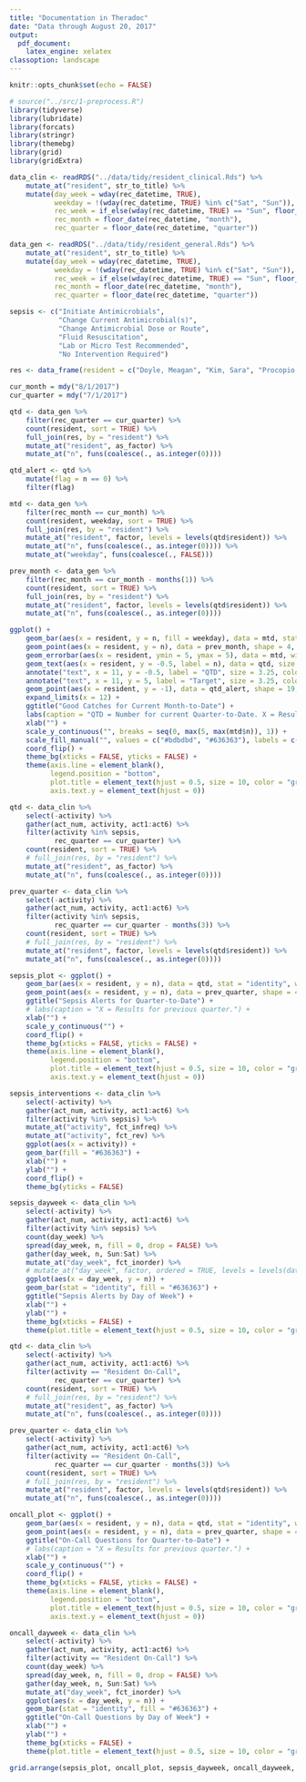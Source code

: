 ```yaml
---
title: "Documentation in Theradoc"
date: "Data through August 20, 2017"
output: 
  pdf_document: 
    latex_engine: xelatex
classoption: landscape
---
```


```r
knitr::opts_chunk$set(echo = FALSE)
```

```r
# source("../src/1-preprocess.R")
library(tidyverse)
library(lubridate)
library(forcats)
library(stringr)
library(themebg)
library(grid)
library(gridExtra)

data_clin <- readRDS("../data/tidy/resident_clinical.Rds") %>%
    mutate_at("resident", str_to_title) %>%
    mutate(day_week = wday(rec_datetime, TRUE),
           weekday = !(wday(rec_datetime, TRUE) %in% c("Sat", "Sun")),
           rec_week = if_else(wday(rec_datetime, TRUE) == "Sun", floor_date(rec_datetime, "week") - days(6), floor_date(rec_datetime, "week") + days(1)),
           rec_month = floor_date(rec_datetime, "month"),
           rec_quarter = floor_date(rec_datetime, "quarter"))

data_gen <- readRDS("../data/tidy/resident_general.Rds") %>%
    mutate_at("resident", str_to_title) %>%
    mutate(day_week = wday(rec_datetime, TRUE),
           weekday = !(wday(rec_datetime, TRUE) %in% c("Sat", "Sun")),
           rec_week = if_else(wday(rec_datetime, TRUE) == "Sun", floor_date(rec_datetime, "week") - days(6), floor_date(rec_datetime, "week") + days(1)),
           rec_month = floor_date(rec_datetime, "month"),
           rec_quarter = floor_date(rec_datetime, "quarter"))

sepsis <- c("Initiate Antimicrobials", 
            "Change Current Antimicrobial(s)", 
            "Change Antimicrobial Dose or Route",
            "Fluid Resuscitation",
            "Lab or Micro Test Recommended",
            "No Intervention Required")

res <- data_frame(resident = c("Doyle, Meagan", "Kim, Sara", "Procopio, Vincent", "Moore, Megan", "Lai, Wei", "Leung, Helen", "Stephenson, Elizabeth", "Nguyen, Steffany", "Szymanski, Tom", "Wilson, Lance"))

cur_month = mdy("8/1/2017")
cur_quarter = mdy("7/1/2017")
```

```r
qtd <- data_gen %>%
    filter(rec_quarter == cur_quarter) %>%
    count(resident, sort = TRUE) %>%
    full_join(res, by = "resident") %>%
    mutate_at("resident", as_factor) %>%
    mutate_at("n", funs(coalesce(., as.integer(0))))

qtd_alert <- qtd %>%
    mutate(flag = n == 0) %>%
    filter(flag)

mtd <- data_gen %>%
    filter(rec_month == cur_month) %>%
    count(resident, weekday, sort = TRUE) %>%
    full_join(res, by = "resident") %>%
    mutate_at("resident", factor, levels = levels(qtd$resident)) %>%
    mutate_at("n", funs(coalesce(., as.integer(0)))) %>%
    mutate_at("weekday", funs(coalesce(., FALSE)))

prev_month <- data_gen %>%
    filter(rec_month == cur_month - months(1)) %>%
    count(resident, sort = TRUE) %>%
    full_join(res, by = "resident") %>%
    mutate_at("resident", factor, levels = levels(qtd$resident)) %>%
    mutate_at("n", funs(coalesce(., as.integer(0))))

ggplot() +
    geom_bar(aes(x = resident, y = n, fill = weekday), data = mtd, stat = "identity", width = 0.5) +
    geom_point(aes(x = resident, y = n), data = prev_month, shape = 4, size = 2) +
    geom_errorbar(aes(x = resident, ymin = 5, ymax = 5), data = mtd, width = 0.3, size = 0.75) +
    geom_text(aes(x = resident, y = -0.5, label = n), data = qtd, size = 3.25) +
    annotate("text", x = 11, y = -0.5, label = "QTD", size = 3.25, color = "grey35") +
    annotate("text", x = 11, y = 5, label = "Target", size = 3.25, color = "grey35") +
    geom_point(aes(x = resident, y = -1), data = qtd_alert, shape = 19, color = "black") +
    expand_limits(x = 12) +
    ggtitle("Good Catches for Current Month-to-Date") +
    labs(caption = "QTD = Number for current Quarter-to-Date. X = Results for previous month.") +
    xlab("") +
    scale_y_continuous("", breaks = seq(0, max(5, max(mtd$n)), 1)) +
    scale_fill_manual("", values = c("#bdbdbd", "#636363"), labels = c("Weekend", "Rotation")) +
    coord_flip() +
    theme_bg(xticks = FALSE, yticks = FALSE) +
    theme(axis.line = element_blank(), 
          legend.position = "bottom", 
          plot.title = element_text(hjust = 0.5, size = 10, color = "grey35"),
          axis.text.y = element_text(hjust = 0))
```

```r
qtd <- data_clin %>%
    select(-activity) %>%
    gather(act_num, activity, act1:act6) %>%
    filter(activity %in% sepsis,
           rec_quarter == cur_quarter) %>%
    count(resident, sort = TRUE) %>%
    # full_join(res, by = "resident") %>%
    mutate_at("resident", as_factor) %>%
    mutate_at("n", funs(coalesce(., as.integer(0))))

prev_quarter <- data_clin %>%
    select(-activity) %>%
    gather(act_num, activity, act1:act6) %>%
    filter(activity %in% sepsis,
           rec_quarter == cur_quarter - months(3)) %>%
    count(resident, sort = TRUE) %>%
    # full_join(res, by = "resident") %>%
    mutate_at("resident", factor, levels = levels(qtd$resident)) %>%
    mutate_at("n", funs(coalesce(., as.integer(0))))

sepsis_plot <- ggplot() +
    geom_bar(aes(x = resident, y = n), data = qtd, stat = "identity", width = 0.5, fill = "#636363") +
    geom_point(aes(x = resident, y = n), data = prev_quarter, shape = 4, size = 2) +
    ggtitle("Sepsis Alerts for Quarter-to-Date") +
    # labs(caption = "X = Results for previous quarter.") +
    xlab("") +
    scale_y_continuous("") +
    coord_flip() +
    theme_bg(xticks = FALSE, yticks = FALSE) +
    theme(axis.line = element_blank(), 
          legend.position = "bottom", 
          plot.title = element_text(hjust = 0.5, size = 10, color = "grey35"),
          axis.text.y = element_text(hjust = 0))
```

```r
sepsis_interventions <- data_clin %>%
    select(-activity) %>%
    gather(act_num, activity, act1:act6) %>%
    filter(activity %in% sepsis) %>%
    mutate_at("activity", fct_infreq) %>%
    mutate_at("activity", fct_rev) %>%
    ggplot(aes(x = activity)) +
    geom_bar(fill = "#636363") +
    xlab("") +
    ylab("") +
    coord_flip() +
    theme_bg(yticks = FALSE)
```

```r
sepsis_dayweek <- data_clin %>%
    select(-activity) %>%
    gather(act_num, activity, act1:act6) %>%
    filter(activity %in% sepsis) %>%
    count(day_week) %>%
    spread(day_week, n, fill = 0, drop = FALSE) %>%
    gather(day_week, n, Sun:Sat) %>%
    mutate_at("day_week", fct_inorder) %>%
    # mutate_at("day_week", factor, ordered = TRUE, levels = levels(data_clin$day_week)) %>%
    ggplot(aes(x = day_week, y = n)) +
    geom_bar(stat = "identity", fill = "#636363") +
    ggtitle("Sepsis Alerts by Day of Week") +
    xlab("") +
    ylab("") +
    theme_bg(xticks = FALSE) +
    theme(plot.title = element_text(hjust = 0.5, size = 10, color = "grey35"))
```

```r
qtd <- data_clin %>%
    select(-activity) %>%
    gather(act_num, activity, act1:act6) %>%
    filter(activity == "Resident On-Call",
           rec_quarter == cur_quarter) %>%
    count(resident, sort = TRUE) %>%
    # full_join(res, by = "resident") %>%
    mutate_at("resident", as_factor) %>%
    mutate_at("n", funs(coalesce(., as.integer(0))))

prev_quarter <- data_clin %>%
    select(-activity) %>%
    gather(act_num, activity, act1:act6) %>%
    filter(activity == "Resident On-Call",
           rec_quarter == cur_quarter - months(3)) %>%
    count(resident, sort = TRUE) %>%
    # full_join(res, by = "resident") %>%
    mutate_at("resident", factor, levels = levels(qtd$resident)) %>%
    mutate_at("n", funs(coalesce(., as.integer(0))))

oncall_plot <- ggplot() +
    geom_bar(aes(x = resident, y = n), data = qtd, stat = "identity", width = 0.5, fill = "#636363") +
    geom_point(aes(x = resident, y = n), data = prev_quarter, shape = 4, size = 2) +
    ggtitle("On-Call Questions for Quarter-to-Date") +
    # labs(caption = "X = Results for previous quarter.") +
    xlab("") +
    scale_y_continuous("") +
    coord_flip() +
    theme_bg(xticks = FALSE, yticks = FALSE) +
    theme(axis.line = element_blank(), 
          legend.position = "bottom", 
          plot.title = element_text(hjust = 0.5, size = 10, color = "grey35"),
          axis.text.y = element_text(hjust = 0))
```

```r
oncall_dayweek <- data_clin %>%
    select(-activity) %>%
    gather(act_num, activity, act1:act6) %>%
    filter(activity == "Resident On-Call") %>%
    count(day_week) %>%
    spread(day_week, n, fill = 0, drop = FALSE) %>%
    gather(day_week, n, Sun:Sat) %>%
    mutate_at("day_week", fct_inorder) %>%
    ggplot(aes(x = day_week, y = n)) +
    geom_bar(stat = "identity", fill = "#636363") +
    ggtitle("On-Call Questions by Day of Week") +
    xlab("") +
    ylab("") +
    theme_bg(xticks = FALSE) +
    theme(plot.title = element_text(hjust = 0.5, size = 10, color = "grey35"))
```

```r
grid.arrange(sepsis_plot, oncall_plot, sepsis_dayweek, oncall_dayweek, ncol = 2)
```

